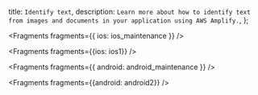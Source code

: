  title: `Identify text`,
  description: `Learn more about how to identify text from images and documents in your application using AWS Amplify.`,
};


<Fragments fragments={{ ios: ios_maintenance }} />


<Fragments fragments={{ios: ios1}} />


<Fragments fragments={{ android: android_maintenance }} />


<Fragments fragments={{android: android2}} />
